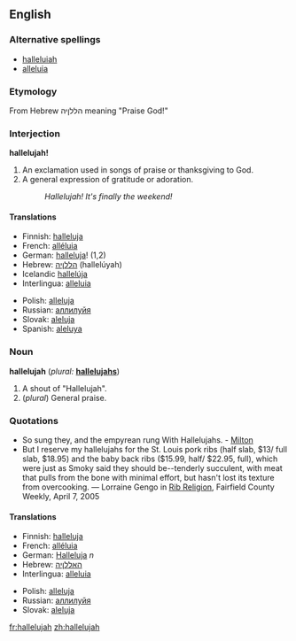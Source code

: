 ==English==

===Alternative spellings===
*[[halleluiah]]<!--I don't know this one...--><!-- It's older, I think, and more phonetic --dmh -->
*[[alleluia]]

===Etymology===
From Hebrew הללןיה meaning "Praise God!"

===Interjection===
'''hallelujah!'''
# An exclamation used in songs of praise or thanksgiving to God.
# A general expression of gratitude or adoration.
#: ''Hallelujah!  It's finally the weekend!''

<!-- originally fi fr ia sk were under a "noun and interjection" heading, please make any corrections -->
====Translations====
{{top}}
*Finnish: [[halleluja]]
*French: [[alléluia]]
*German: [[halleluja]]! (1,2)
*Hebrew: [[הללןיה]] (hallelúyah)
*Icelandic [[hallelúja]]
*Interlingua: [[alleluia#Interlingua|alleluia]]
{{mid}}
*Polish: [[alleluja]]
*Russian: [[аллилуйя]]
*Slovak: [[aleluja]]
*Spanish: [[aleluya]]
{{bottom}}

===Noun===
'''hallelujah'''  (''plural:'' '''[[hallelujahs]]''')
# A shout of "Hallelujah".
# (''plural'') General praise.

===Quotations===
*So sung they, and the empyrean rung With Hallelujahs. - [[Milton]]
*But I reserve my hallelujahs for the St. Louis pork ribs (half slab, $13/ full slab, $18.95) and the baby back ribs ($15.99, half/ $22.95, full), which were just as Smoky said they should be--tenderly succulent, with meat that pulls from the bone with minimal effort, but hasn't lost its texture from overcooking. &mdash; Lorraine Gengo in [http://www.fairfieldweekly.com/gbase/Dining/content?oid=oid:106817 Rib Religion], Fairfield County Weekly, April 7, 2005

<!-- originally fi fr ia sk were under a "noun and interjection" heading, please make any corrections -->
====Translations====
{{top}}
*Finnish: [[halleluja]]
*French: [[alléluia]]
*German: [[Halleluja]] ''n''
*Hebrew: [[האללןיה]]
*Interlingua: [[alleluia#Interlingua|alleluia]]
{{mid}}
*Polish: [[alleluja]]
*Russian: [[аллилуйя]]
*Slovak: [[aleluja]]
{{bottom}}

[[fr:hallelujah]]
[[zh:hallelujah]]